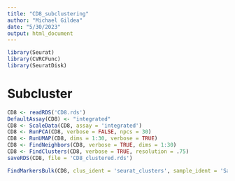 ```yaml
---
title: "CD8_subclustering"
author: "Michael Gildea"
date: "5/30/2023"
output: html_document
---
```


```r
library(Seurat)
library(CVRCFunc)
library(SeuratDisk)
```

# Subcluster
```r
CD8 <- readRDS('CD8.rds')
DefaultAssay(CD8) <- "integrated"
CD8 <- ScaleData(CD8, assay = 'integrated')
CD8 <- RunPCA(CD8, verbose = FALSE, npcs = 30)
CD8 <- RunUMAP(CD8, dims = 1:30, verbose = TRUE)
CD8 <- FindNeighbors(CD8, verbose = TRUE, dims = 1:30)
CD8 <- FindClusters(CD8, verbose = TRUE, resolution = .75)
saveRDS(CD8, file = 'CD8_clustered.rds')
```

```r
FindMarkersBulk(CD8, clus_ident = 'seurat_clusters', sample_ident = 'Sample', out_dir = 'CD8_subcluster_markers')
```
